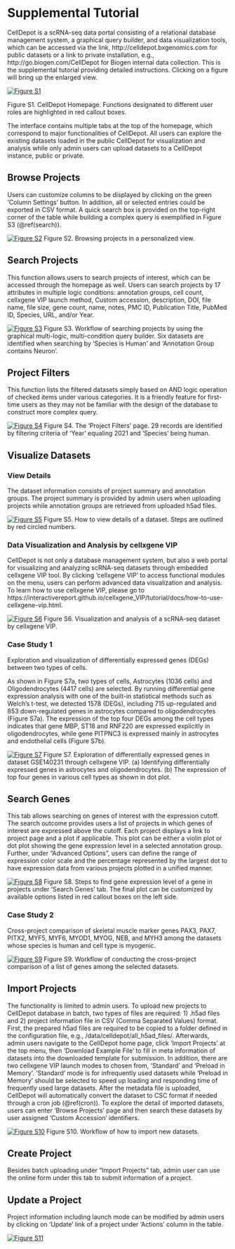 # Supplemental Tutorial {#SITutorial}

CellDepot is a scRNA-seq data portal consisting of a relational database management system, a graphical query builder, and data visualization tools, which can be accessed via the link, http://celldepot.bxgenomics.com for public datasets or a link to private installation, e.g., http://go.biogen.com/CellDepot for Biogen internal data collection. This is the supplemental tutorial providing detailed instructions. Clicking on a figure will bring up the enlarged view.


[![Figure S1](https://interactivereport.github.io/CellDepot/bookdown/figures/S1.jpg)](https://interactivereport.github.io/CellDepot/bookdown/figures/S1.jpg)

Figure S1. CellDepot Homepage. Functions designated to different user roles are highlighted in red callout boxes.

The interface contains multiple tabs at the top of the homepage, which correspond to major functionalities of CellDepot. All users can explore the existing datasets loaded in the public CellDepot for visualization and analysis while only admin users can upload datasets to a CellDepot instance, public or private.

## 	Browse Projects
Users can customize columns to be displayed by clicking on the green 'Column Settings' button. In addition, all or selected entries could be exported in CSV format. A quick search box is provided on the top-right corner of the table while building a complex query is exemplified in Figure S3 (\@ref(search)).

[![Figure S2](https://interactivereport.github.io/CellDepot/bookdown/figures/S2.jpg)](https://interactivereport.github.io/CellDepot/bookdown/figures/S2.jpg)
Figure S2. Browsing projects in a personalized view.


## Search Projects {#search}
This function allows users to search projects of interest, which can be accessed through the homepage as well. Users can search projects by 17 attributes in multiple logic conditions: annotation groups, cell count, cellxgene VIP launch method, Custom accession, description, DOI, file name, file size, gene count, name, notes, PMC ID, Publication Title, PubMed ID, Species, URL, and/or Year.

[![Figure S3](https://interactivereport.github.io/CellDepot/bookdown/figures/S3.jpg)](https://interactivereport.github.io/CellDepot/bookdown/figures/S3.jpg)
Figure S3. Workflow of searching projects by using the graphical multi-logic, multi-condition query builder. Six datasets are identified when searching by 'Species is Human' and 'Annotation Group contains Neuron'.


## Project Filters

This function lists the filtered datasets simply based on AND logic operation of checked items under various categories. It is a friendly feature for first-time users as they may not be familiar with the design of the database to construct more complex query.

[![Figure S4](https://interactivereport.github.io/CellDepot/bookdown/figures/S4.jpg)](https://interactivereport.github.io/CellDepot/bookdown/figures/S4.jpg)
Figure S4. The 'Project Filters' page. 29 records are identified by filtering criteria of 'Year' equaling 2021 and 'Species' being human.

## Visualize Datasets
### View Details

The dataset information consists of project summary and annotation groups. The project summary is provided by admin users when uploading projects while annotation groups are retrieved from uploaded h5ad files.

[![Figure S5](https://interactivereport.github.io/CellDepot/bookdown/figures/S5.jpg)](https://interactivereport.github.io/CellDepot/bookdown/figures/S5.jpg)
Figure S5. How to view details of a dataset. Steps are outlined by red circled numbers.


### Data Visualization and Analysis by cellxgene VIP {#figures6}
CellDepot is not only a database management system, but also a web portal for visualizing and analyzing scRNA-seq datasets through embedded cellxgene VIP tool. By clicking 'cellxgene VIP' to access functional modules on the menu, users can perform advanced data visualization and analysis. To learn how to use cellxgene VIP, please go to https://interactivereport.github.io/cellxgene_VIP/tutorial/docs/how-to-use-cellxgene-vip.html.

[![Figure S6](https://interactivereport.github.io/CellDepot/bookdown/figures/S6.jpg)](https://interactivereport.github.io/CellDepot/bookdown/figures/S6.jpg)
Figure S6. Visualization and analysis of a scRNA-seq dataset by cellxgene VIP.

### Case Study 1

Exploration and visualization of differentially expressed genes (DEGs) between two types of cells.

As shown in Figure S7a, two types of cells, Astrocytes (1036 cells) and Oligodendrocytes (4417 cells) are selected. By running differential gene expression analysis with one of the built-in statistical methods such as Welch's t-test, we detected 1578 (DEGs), including 715 up-regulated and 853 down-regulated genes in astrocytes compared to oligodendrocytes (Figure S7a). The expression of the top four DEGs among the cell types indicates that gene MBP, ST18 and RNF220 are expressed explicitly in oligodendrocytes, while gene PITPNC3 is expressed mainly in astrocytes and endothelial cells (Figure S7b).

[![Figure S7](https://interactivereport.github.io/CellDepot/bookdown/figures/S7.jpg)](https://interactivereport.github.io/CellDepot/bookdown/figures/S7.jpg)
Figure S7. Exploration of differentially expressed genes in dataset GSE140231 through cellxgene VIP. (a) Identifying differentially expressed genes in astrocytes and oligodendrocytes. (b) The expression of top four genes in various cell types as shown in dot plot.

## Search Genes

This tab allows searching on genes of interest with the expression cutoff. The search outcome provides users a list of projects in which genes of interest are expressed above the cutoff.  Each project displays a link to project page and a plot if applicable. This plot can be either a violin plot or dot plot showing the gene expression level in a selected annotation group. Further, under "Advanced Options", users can define the range of expression color scale and the percentage represented by the largest dot to have expression data from various projects plotted in a unified manner. 

[![Figure S8](https://interactivereport.github.io/CellDepot/bookdown/figures/S8.jpg)](https://interactivereport.github.io/CellDepot/bookdown/figures/S8.jpg)
Figure S8. Steps to find gene expression level of a gene in projects under 'Search Genes' tab. The final plot can be customized by available options listed in red callout boxes on the left side.

### Case Study 2

Cross-project comparison of skeletal muscle marker genes PAX3, PAX7, PITX2, MYF5, MYF6, MYOD1, MYOG, NEB, and MYH3 among the datasets whose species is human and cell type is myogenic.  

[![Figure S9](https://interactivereport.github.io/CellDepot/bookdown/figures/S9.jpg)](https://interactivereport.github.io/CellDepot/bookdown/figures/S9.jpg)
Figure S9. Workflow of conducting the cross-project comparison of a list of genes among the selected datasets.


## Import Projects {#import}
The functionality is limited to admin users. To upload new projects to CellDepot database in batch, two types of files are required: 1) .h5ad files and 2) project information file in CSV (Comma Separated Values) format. First, the prepared h5ad files are required to be copied to a folder defined in the configuration file, e.g., /data/celldepot/all_h5ad_files/. Afterwards, admin users navigate to the CellDepot home page, click ‘Import Projects’ at the top menu, then ‘Download Example File’ to fill in meta information of datasets into the downloaded template for submission. In addition, there are two cellxgene VIP launch modes to chosen from, 'Standard' and 'Preload in Memory'. 'Standard' mode is for infrequently used datasets while 'Preload in Memory' should be selected to speed up loading and responding time of frequently used large datasets.
After the metadata file is uploaded, CellDepot will automatically convert the dataset to CSC format if needed through a cron job (\@ref(cron)). To explore the detail of imported datasets, users can enter ‘Browse Projects’ page and then search these datasets by user assigned 'Custom Accession' identifiers.

[![Figure S10](https://interactivereport.github.io/CellDepot/bookdown/figures/S10.jpg)](https://interactivereport.github.io/CellDepot/bookdown/figures/S10.jpg)
Figure S10. Workflow of how to import new datasets.

## Create Project
Besides batch uploading under "Import Projects" tab, admin user can use the online form under this tab to submit information of a project.

## Update a Project
Project information including launch mode can be modified by admin users by clicking on 'Update' link of a project under 'Actions' column in the table.

[![Figure S11](https://interactivereport.github.io/CellDepot/bookdown/figures/S11.jpg)](https://interactivereport.github.io/CellDepot/bookdown/figures/S11.jpg)
